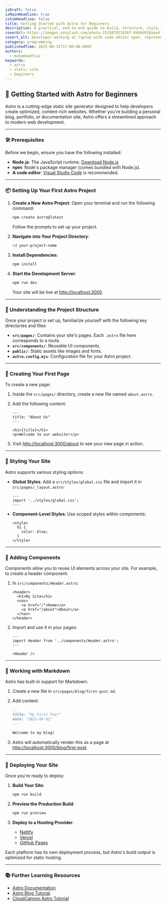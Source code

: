 ```yaml
---
isDraft: false
isMainHeadline: true
isSubHeadline: false
title: Getting Started with Astro for Beginners
description: A practical, end-to-end guide to build, structure, style, and deploy your first Astro site.
coverUrl: https://images.unsplash.com/photo-1515879218367-8466d910aaa4?q=80&w=1600&auto=format&fit=crop
covert_alt: Developer working at laptop with code editor open, representing Astro setup
category: programming
publishedTime: 2025-08-31T17:00:00.000Z
authors:
  - muhammadfiaz
keywords:
  - astro
  - static site
  - beginners
---
```



## 🚀 Getting Started with Astro for Beginners

Astro is a cutting-edge static site generator designed to help developers create optimized, content-rich websites. Whether you're building a personal blog, portfolio, or documentation site, Astro offers a streamlined approach to modern web development.

---

### 🛠️ Prerequisites

Before we begin, ensure you have the following installed:

* **Node.js**: The JavaScript runtime. [Download Node.js](https://nodejs.org/)
* **npm**: Node's package manager (comes bundled with Node.js).
* **A code editor**: [Visual Studio Code](https://code.visualstudio.com/) is recommended.

---

### 📦 Setting Up Your First Astro Project

1. **Create a New Astro Project**:
   Open your terminal and run the following command:

   ```bash
   npm create astro@latest
   ```

   Follow the prompts to set up your project.&#x20;

2. **Navigate into Your Project Directory**:

   ```bash
   cd your-project-name
   ```

3. **Install Dependencies**:

   ```bash
   npm install
   ```

4. **Start the Development Server**:

   ```bash
   npm run dev
   ```

   Your site will be live at [http://localhost:3000](http://localhost:3000).

---

### 🧱 Understanding the Project Structure

Once your project is set up, familiarize yourself with the following key directories and files:

* **`src/pages/`**: Contains your site's pages. Each `.astro` file here corresponds to a route.
* **`src/components/`**: Reusable UI components.
* **`public/`**: Static assets like images and fonts.
* **`astro.config.mjs`**: Configuration file for your Astro project.

---

### 📝 Creating Your First Page

To create a new page:

1. Inside the `src/pages/` directory, create a new file named `about.astro`.

2. Add the following content:

   ```astro
   ---
   title: "About Us"
   ---

   <h1>{title}</h1>
   <p>Welcome to our website!</p>
   ```

3. Visit [http://localhost:3000/about](http://localhost:3000/about) to see your new page in action.

---

### 🎨 Styling Your Site

Astro supports various styling options:

* **Global Styles**: Add a `src/styles/global.css` file and import it in `src/pages/_layout.astro`:

  ```astro
  ---
  import '../styles/global.css';
  ---
  ```

* **Component-Level Styles**: Use scoped styles within components:

  ```astro
  <style>
    h1 {
      color: blue;
    }
  </style>
  ```

---

### 🔧 Adding Components

Components allow you to reuse UI elements across your site. For example, to create a header component:

1. In `src/components/Header.astro`:

   ```astro
   <header>
     <h1>My Site</h1>
     <nav>
       <a href="/">Home</a>
       <a href="/about">About</a>
     </nav>
   </header>
   ```

2. Import and use it in your pages:

   ```astro
   ---
   import Header from '../components/Header.astro';
   ---

   <Header />
   ```

---

### 📄 Working with Markdown

Astro has built-in support for Markdown:

1. Create a new file in `src/pages/blog/first-post.md`.

2. Add content:

   ```markdown
   ---
   title: "My First Post"
   date: "2025-09-01"
   ---

   Welcome to my blog!
   ```

3. Astro will automatically render this as a page at [http://localhost:3000/blog/first-post](http://localhost:3000/blog/first-post).

---

### 🚢 Deploying Your Site

Once you're ready to deploy:

1. **Build Your Site**:

   ```bash
   npm run build
   ```

2. **Preview the Production Build**:

   ```bash
   npm run preview
   ```

3. **Deploy to a Hosting Provider**:

   * [Netlify](https://www.netlify.com/)
   * [Vercel](https://vercel.com/)
   * [GitHub Pages](https://pages.github.com/)

Each platform has its own deployment process, but Astro's build output is optimized for static hosting.

---

### 📚 Further Learning Resources

* [Astro Documentation](https://docs.astro.build/)
* [Astro Blog Tutorial](https://docs.astro.build/en/tutorial/0-introduction/)
* [CloudCannon Astro Tutorial](https://cloudcannon.com/tutorials/astro-beginners-tutorial-series/)




